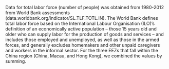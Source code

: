 Data for total labor force (number of people) was obtained from 1980-2012 from World Bank assessments (data.worldbank.org/indicator/SL.TLF.TOTL.IN). The World Bank defines total labor force based on the International Labour Organisation (ILO)’s definition of an economically active population – those 15 years old and older who can supply labor for the production of goods and services – and includes those employed and unemployed, as well as those in the armed forces, and generally excludes homemakers and other unpaid caregivers and workers in the informal sector. For the three EEZs that fall within the China region (China, Macau, and Hong Kong), we combined the values by summing.

